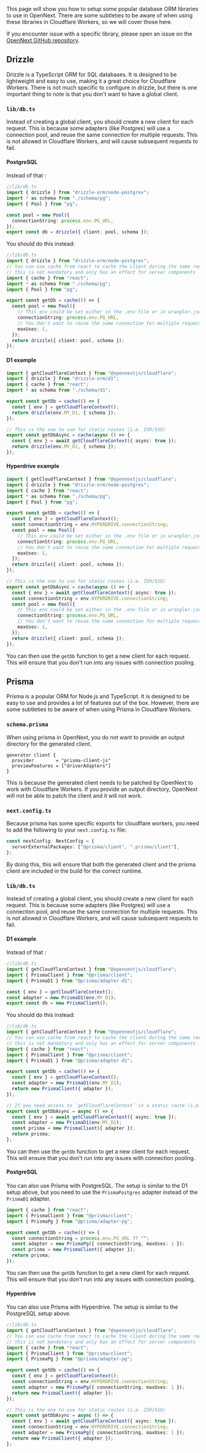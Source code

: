 This page will show you how to setup some popular database ORM libraries to use in OpenNext. There are some subtleties to be aware of when using these libraries in Cloudflare Workers, so we will cover those here.

If you encounter issue with a specific library, please open an issue on the [OpenNext GitHub repository](https://github.com/opennextjs/opennextjs-cloudflare/issues).

## Drizzle

Drizzle is a TypeScript ORM for SQL databases. It is designed to be lightweight and easy to use, making it a great choice for Cloudflare Workers.
There is not much specific to configure in drizzle, but there is one important thing to note is that you don't want to have a global client.

### `lib/db.ts`

Instead of creating a global client, you should create a new client for each request. This is because some adapters (like Postgres) will use a connection pool, and reuse the same connection for multiple requests. This is not allowed in Cloudflare Workers, and will cause subsequent requests to fail.

#### PostgreSQL

Instead of that :

```ts
//lib/db.ts
import { drizzle } from "drizzle-orm/node-postgres";
import * as schema from "./schema/pg";
import { Pool } from "pg";

const pool = new Pool({
  connectionString: process.env.PG_URL,
});
export const db = drizzle({ client: pool, schema });
```

You should do this instead:

```ts
//lib/db.ts
import { drizzle } from "drizzle-orm/node-postgres";
// You can use cache from react to cache the client during the same request
// this is not mandatory and only has an effect for server components
import { cache } from "react";
import * as schema from "./schema/pg";
import { Pool } from "pg";

export const getDb = cache(() => {
  const pool = new Pool({
    // This env could be set either in the .env file or in wrangler.jsonc
    connectionString: process.env.PG_URL,
    // You don't want to reuse the same connection for multiple requests
    maxUses: 1,
  });
  return drizzle({ client: pool, schema });
});
```

#### D1 example

```ts
import { getCloudflareContext } from "@opennextjs/cloudflare";
import { drizzle } from "drizzle-orm/d1";
import { cache } from "react";
import * as schema from "./schema/d1";

export const getDb = cache(() => {
  const { env } = getCloudflareContext();
  return drizzle(env.MY_D1, { schema });
});

// This is the one to use for static routes (i.e. ISR/SSG)
export const getDbAsync = cache(async () => {
  const { env } = await getCloudflareContext({ async: true });
  return drizzle(env.MY_D1, { schema });
});
```

#### Hyperdrive example

```ts
import { getCloudflareContext } from "@opennextjs/cloudflare";
import { drizzle } from "drizzle-orm/node-postgres";
import { cache } from "react";
import * as schema from "./schema/pg";
import { Pool } from "pg";

export const getDb = cache(() => {
  const { env } = getCloudflareContext();
  const connectionString = env.HYPERDRIVE.connectionString;
  const pool = new Pool({
    // This env could be set either in the .env file or in wrangler.jsonc
    connectionString: process.env.PG_URL,
    // You don't want to reuse the same connection for multiple requests
    maxUses: 1,
  });
  return drizzle({ client: pool, schema });
});

// This is the one to use for static routes (i.e. ISR/SSG)
export const getDbAsync = cache(async () => {
  const { env } = await getCloudflareContext({ async: true });
  const connectionString = env.HYPERDRIVE.connectionString;
  const pool = new Pool({
    // This env could be set either in the .env file or in wrangler.jsonc
    connectionString: process.env.PG_URL,
    // You don't want to reuse the same connection for multiple requests
    maxUses: 1,
  });
  return drizzle({ client: pool, schema });
});
```

You can then use the `getDb` function to get a new client for each request. This will ensure that you don't run into any issues with connection pooling.

## Prisma

Prisma is a popular ORM for Node.js and TypeScript. It is designed to be easy to use and provides a lot of features out of the box. However, there are some subtleties to be aware of when using Prisma in Cloudflare Workers.

### `schema.prisma`

When using prisma in OpenNext, you do not want to provide an output directory for the generated client.

```prisma
generator client {
  provider        = "prisma-client-js"
  previewFeatures = ["driverAdapters"]
}
```

This is because the generated client needs to be patched by OpenNext to work with Cloudflare Workers. If you provide an output directory, OpenNext will not be able to patch the client and it will not work.

### `next.config.ts`

Because prisma has some specific exports for cloudflare workers, you need to add the following to your `next.config.ts` file:

```ts
const nextConfig: NextConfig = {
  serverExternalPackages: ["@prisma/client", ".prisma/client"],
};
```

By doing this, this will ensure that both the generated client and the prisma client are included in the build for the correct runtime.

### `lib/db.ts`

Instead of creating a global client, you should create a new client for each request. This is because some adapters (like Postgres) will use a connection pool, and reuse the same connection for multiple requests. This is not allowed in Cloudflare Workers, and will cause subsequent requests to fail.

#### D1 example

Instead of that :

```ts
//lib/db.ts
import { getCloudflareContext } from "@opennextjs/cloudflare";
import { PrismaClient } from "@prisma/client";
import { PrismaD1 } from "@prisma/adapter-d1";

const { env } = getCloudflareContext();
const adapter = new PrismaD1(env.MY_D1);
export const db = new PrismaClient();
```

You should do this instead:

```ts
//lib/db.ts
import { getCloudflareContext } from "@opennextjs/cloudflare";
// You can use cache from react to cache the client during the same request
// this is not mandatory and only has an effect for server components
import { cache } from "react";
import { PrismaClient } from "@prisma/client";
import { PrismaD1 } from "@prisma/adapter-d1";

export const getDb = cache(() => {
  const { env } = getCloudflareContext();
  const adapter = new PrismaD1(env.MY_D1);
  return new PrismaClient({ adapter });
});

// If you need access to `getCloudflareContext` in a static route (i.e. ISR/SSG), you should use the async version of `getCloudflareContext` to get the context.
export const getDbAsync = async () => {
  const { env } = await getCloudflareContext({ async: true });
  const adapter = new PrismaD1(env.MY_D1);
  const prisma = new PrismaClient({ adapter });
  return prisma;
};
```

You can then use the `getDb` function to get a new client for each request. This will ensure that you don't run into any issues with connection pooling.

#### PostgreSQL

You can also use Prisma with PostgreSQL. The setup is similar to the D1 setup above, but you need to use the `PrismaPostgres` adapter instead of the `PrismaD1` adapter.

```ts
import { cache } from "react";
import { PrismaClient } from "@prisma/client";
import { PrismaPg } from "@prisma/adapter-pg";

export const getDb = cache(() => {
  const connectionString = process.env.PG_URL ?? "";
  const adapter = new PrismaPg({ connectionString, maxUses: 1 });
  const prisma = new PrismaClient({ adapter });
  return prisma;
});
```

You can then use the `getDb` function to get a new client for each request. This will ensure that you don't run into any issues with connection pooling.

#### Hyperdrive

You can also use Prisma with Hyperdrive. The setup is similar to the PostgreSQL setup above.

```ts
//lib/db.ts
import { getCloudflareContext } from "@opennextjs/cloudflare";
// You can use cache from react to cache the client during the same request
// this is not mandatory and only has an effect for server components
import { cache } from "react";
import { PrismaClient } from "@prisma/client";
import { PrismaPg } from "@prisma/adapter-pg";

export const getDb = cache(() => {
  const { env } = getCloudflareContext();
  const connectionString = env.HYPERDRIVE.connectionString;
  const adapter = new PrismaPg({ connectionString, maxUses: 1 });
  return new PrismaClient({ adapter });
});

// This is the one to use for static routes (i.e. ISR/SSG)
export const getDbAsync = async () => {
  const { env } = await getCloudflareContext({ async: true });
  const connectionString = env.HYPERDRIVE.connectionString;
  const adapter = new PrismaPg({ connectionString, maxUses: 1 });
  return new PrismaClient({ adapter });
};
```
